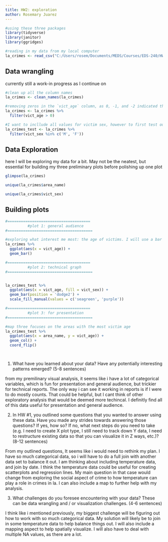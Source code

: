 ```yaml
---
title: HW2: exploration
author: Rosemary Juarez
---
```



```r
#using these three packages
library(tidyverse)
library(janitor)
library(ggridges)
```

```r

#reading in my data from my local computer
la_crimes <- read_csv("C:/Users/rosem/Documents/MEDS/Courses/EDS-240/HW/Juarez-eds240-HW4/data/Crime_Data_from_2020_to_Present_20240131.csv")
```
## Data wrangling
currently still a work-in progress as I continue on
```r

#clean up all the column names
la_crimes <- clean_names(la_crimes)

#removing zeros in the `vict_age` column, as 0, -1, and -2 indicated that no age was recorded
la_crimes <- la_crimes %>% 
  filter(vict_age > 0)

#I want to incllude all values for victim sex, however to first test out my plots, i want to view just male and female for simplicity
la_crimes_test <- la_crimes %>% 
  filter(vict_sex %in% c('M', 'F'))

```




## Data Exploration

here I will be exploring my data for a bit. May not be the neatest, but essential for building my three preliminary plots before polishing up one plot

```r
glimpse(la_crimes)

unique(la_crimes$area_name)

unique(la_crimes$vict_sex)
```


## Building plots

```r

#=====================================
          #plot 1: general audience
#======================================

#exploring what interest me most: the age of victims. I will use a bar chart to see the distribution of victim age
la_crimes %>% 
  ggplot(aes(x = vict_age)) + 
  geom_bar()


```


```r
#=====================================
          #plot 2: technical graph
#======================================


la_crimes_test %>% 
  ggplot(aes(x = vict_age, fill = vict_sex)) + 
  geom_bar(position = 'dodge2') +
  scale_fill_manual(values = c('seagreen', 'purple'))

```



```r
#=====================================
          #plot 3: for presentation
#======================================

#map three focuses on the areas with the most victim age
la_crimes_test %>%
  ggplot(aes(x = area_name, y = vict_age)) +
  geom_col() +
  coord_flip()




```

1. What have you learned about your data? Have any potentially interesting patterns emerged? (5-8 sentences)

from my premilinary visual analysis, it seems like i have a lot of categorical variables, which is fun for presentation and general audience, but trickier for technical reports. The only way i can see it working in reports is if I were to do mostly counts. That could be helpful, but I cant think of other exploratory analysis that would be deemed more techincal. I definitly find all of this data useful for presentation and general audience.

2. In HW #1, you outlined some questions that you wanted to answer using these data. Have you made any strides towards answering those questions? If yes, how so? If no, what next steps do you need to take (e.g. I need to create X plot type, I still need to track down Y data, I need to restructure existing data so that you can visualize it in Z ways, etc.)? (8-12 sentences)

From my outlined questions, It seems like i would need to rethink my plan. I have so much categorical data, so i will have to do a full join with another data set to balance it out. I am thinking about including temperature data, and join by date. I think the temperature data could be useful for creating scatterplots and regression lines. My main question in that case would change from exploring the social aspect of crime to how temperature can play a role in crimes in la. I can also include a map to further help with my analysis.


3. What challenges do you foresee encountering with your data? These can be data wrangling and / or visualization challenges. (4-6 sentences)

I think like i mentioned previously, my biggest challenge will be figuring out how to work with so much categorical data. My solution will likely be to join in some temperature data to help balance things out. I will also include a mapping aspect to help spatially visualize. I will also have to deal with multiple NA values, as there are a lot.

